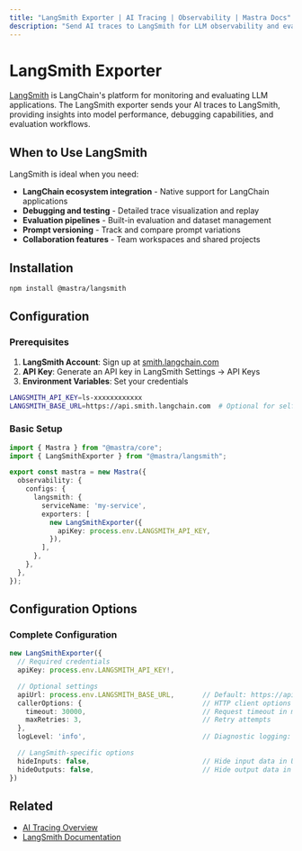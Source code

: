 ```yaml
---
title: "LangSmith Exporter | AI Tracing | Observability | Mastra Docs"
description: "Send AI traces to LangSmith for LLM observability and evaluation"
---
```



# LangSmith Exporter

[LangSmith](https://smith.langchain.com/) is LangChain's platform for monitoring and evaluating LLM applications. The LangSmith exporter sends your AI traces to LangSmith, providing insights into model performance, debugging capabilities, and evaluation workflows.

## When to Use LangSmith

LangSmith is ideal when you need:
- **LangChain ecosystem integration** - Native support for LangChain applications
- **Debugging and testing** - Detailed trace visualization and replay
- **Evaluation pipelines** - Built-in evaluation and dataset management
- **Prompt versioning** - Track and compare prompt variations
- **Collaboration features** - Team workspaces and shared projects

## Installation

```bash npm2yarn
npm install @mastra/langsmith
```

## Configuration

### Prerequisites

1. **LangSmith Account**: Sign up at [smith.langchain.com](https://smith.langchain.com)
2. **API Key**: Generate an API key in LangSmith Settings → API Keys
3. **Environment Variables**: Set your credentials

```bash title=".env"
LANGSMITH_API_KEY=ls-xxxxxxxxxxxx
LANGSMITH_BASE_URL=https://api.smith.langchain.com  # Optional for self-hosted
```

### Basic Setup

```typescript title="src/mastra/index.ts"
import { Mastra } from "@mastra/core";
import { LangSmithExporter } from "@mastra/langsmith";

export const mastra = new Mastra({
  observability: {
    configs: {
      langsmith: {
        serviceName: 'my-service',
        exporters: [
          new LangSmithExporter({
            apiKey: process.env.LANGSMITH_API_KEY,
          }),
        ],
      },
    },
  },
});
```

## Configuration Options

### Complete Configuration

```typescript
new LangSmithExporter({
  // Required credentials
  apiKey: process.env.LANGSMITH_API_KEY!,

  // Optional settings
  apiUrl: process.env.LANGSMITH_BASE_URL,       // Default: https://api.smith.langchain.com
  callerOptions: {                              // HTTP client options
    timeout: 30000,                             // Request timeout in ms
    maxRetries: 3,                              // Retry attempts
  },
  logLevel: 'info',                             // Diagnostic logging: debug | info | warn | error

  // LangSmith-specific options
  hideInputs: false,                            // Hide input data in UI
  hideOutputs: false,                           // Hide output data in UI
})
```

## Related

- [AI Tracing Overview](/docs/observability/ai-tracing/overview)
- [LangSmith Documentation](https://docs.smith.langchain.com/)
